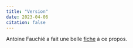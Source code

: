 ```yaml
---
title: "Version"
date: 2023-04-06
citation: false
---
```


Antoine Fauchié a fait une belle [fiche](https://www.quaternum.net/2020/01/09/version-concept/) à ce propos.
